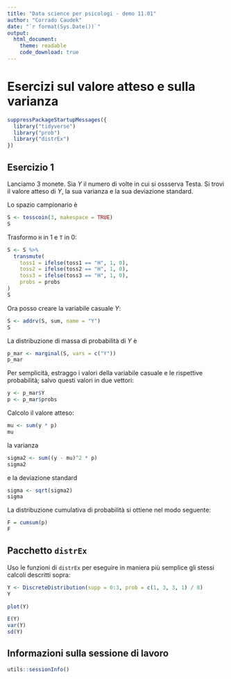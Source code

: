 ```yaml
---
title: "Data science per psicologi - demo 11.01"
author: "Corrado Caudek"
date: "`r format(Sys.Date())`"
output:
  html_document:
    theme: readable
    code_download: true
---
```


# Esercizi sul valore atteso e sulla varianza

```r
suppressPackageStartupMessages({
  library("tidyverse")
  library("prob")
  library("distrEx")
})
```

## Esercizio 1

Lanciamo 3 monete.  Sia $Y$ il numero di volte in cui si ossserva Testa.  Si trovi il valore atteso di $Y$, la sua varianza e la sua deviazione standard.


Lo spazio campionario è

```r
S <- tosscoin(3, makespace = TRUE)
S
```

Trasformo `H` in 1 e `T` in 0:

```r
S <- S %>% 
  transmute(
    toss1 = ifelse(toss1 == "H", 1, 0),
    toss2 = ifelse(toss2 == "H", 1, 0),
    toss3 = ifelse(toss3 == "H", 1, 0),
    probs = probs
)
S
```

Ora posso creare la variabile casuale $Y$:

```r
S <- addrv(S, sum, name = "Y")
S
```

La distribuzione di massa di probabilità di $Y$ è

```r
p_mar <- marginal(S, vars = c("Y"))
p_mar
```

Per semplicità, estraggo i valori della variabile casuale e le rispettive probabilità; salvo questi valori in due vettori:

```r
y <- p_mar$Y
p <- p_mar$probs
```

Calcolo il valore atteso:

```r
mu <- sum(y * p)
mu
```

la varianza

```r
sigma2 <- sum((y - mu)^2 * p)
sigma2
```

e la deviazione standard

```r
sigma <- sqrt(sigma2)
sigma
```

La distribuzione cumulativa di probabilità si ottiene nel modo seguente:

```r
F = cumsum(p) 
F
```

## Pacchetto `distrEx`

Uso le funzioni di `distrEx` per eseguire in maniera più semplice gli stessi calcoli descritti sopra:

```r
Y <- DiscreteDistribution(supp = 0:3, prob = c(1, 3, 3, 1) / 8)
Y
```

```r
plot(Y)
```

```r
E(Y)
var(Y)
sd(Y)
```


## Informazioni sulla sessione di lavoro

```r
utils::sessionInfo()
```


